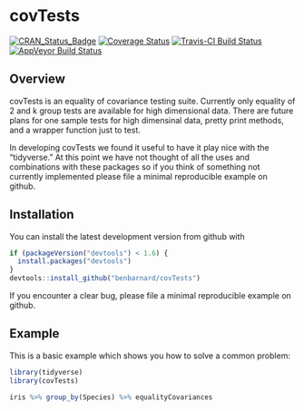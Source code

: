 # covTests

[![CRAN_Status_Badge](http://www.r-pkg.org/badges/version/covTests)](https://cran.r-project.org/package=covTests)
[![Coverage Status](https://img.shields.io/codecov/c/github/BenBarnard/covTests/master.svg)](https://codecov.io/github/BenBarnard/covTests?branch=master)
[![Travis-CI Build Status](https://travis-ci.org/BenBarnard/covTests.svg?branch=master)](https://travis-ci.org/BenBarnard/covTests)
[![AppVeyor Build Status](https://ci.appveyor.com/api/projects/status/github/BenBarnard/covTests?branch=master&svg=true)](https://ci.appveyor.com/project/BenBarnard/covTests)

## Overview

covTests is an equality of covariance testing suite. Currently only equality of 2 and k group tests are available for high dimensional data. There are future plans for one sample tests for high dimensinal data, pretty print methods, and a wrapper function just to test.

In developing covTests we found it useful to have it play nice with the "tidyverse." At this point we have not thought of all the uses and combinations with these packages so if you think of something not currently implemented please file a minimal reproducible example on github.

## Installation

You can install the latest development version from github with

```r
if (packageVersion("devtools") < 1.6) {
  install.packages("devtools")
}
devtools::install_github("benbarnard/covTests")
```

If you encounter a clear bug, please file a minimal reproducible example on github.

## Example

This is a basic example which shows you how to solve a common problem:

```r
library(tidyverse)
library(covTests)

iris %>% group_by(Species) %>% equalityCovariances
```
